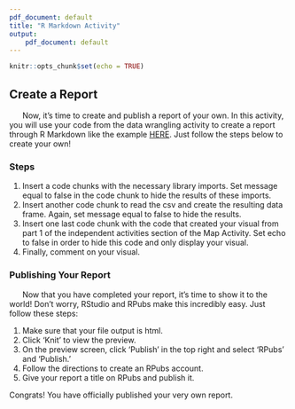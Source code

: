 ```yaml
---
pdf_document: default
title: "R Markdown Activity"
output: 
    pdf_document: default
---
```


```r
knitr::opts_chunk$set(echo = TRUE)
```

## Create a Report

|       Now, it's time to create and publish a report of your own. In this activity, you will use your code from the data wrangling activity to create a report through R Markdown like the example [HERE](http://rpubs.com/drdibble/694529). Just follow the steps below to create your own!

### Steps
1. Insert a code chunks with the necessary library imports. Set message equal to false in the code chunk to hide the results of these imports.
2. Insert another code chunk to read the csv and create the resulting data frame. Again, set message equal to false to hide the results. 
3. Insert one last code chunk with the code that created your visual from part 1 of the independent activities section of the Map Activity. Set echo to false in order to hide this code and only display your visual. 
4. Finally, comment on your visual. 

### Publishing Your Report
|       Now that you have completed your report, it's time to show it to the world! Don't worry, RStudio and RPubs make this incredibly easy. Just follow these steps:
1. Make sure that your file output is html. 
2. Click 'Knit' to view the preview. 
3. On the preview screen, click 'Publish' in the top right and select 'RPubs' and 'Publish.'
4. Follow the directions to create an RPubs account. 
5. Give your report a title on RPubs and publish it. 

Congrats! You have officially published your very own report. 
